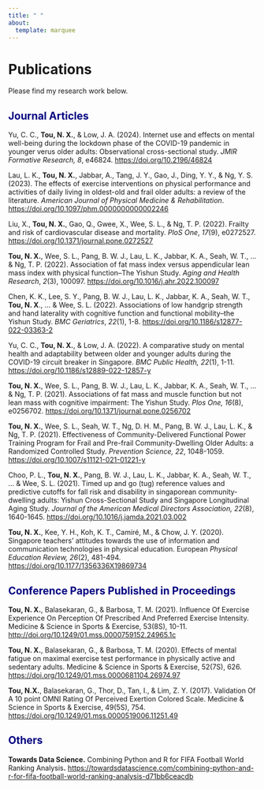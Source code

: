 ```yaml
---
title: " "
about:
  template: marquee
---
```


# **Publications**

Please find my research work below.

## [Journal Articles]{style="color: navy"}

Yu, C. C., **Tou, N. X.**, & Low, J. A. (2024). Internet use and effects on mental well-being during the lockdown phase of the COVID-19 pandemic in younger verus older adults: Observational cross-sectional study. *JMIR Formative Research, 8*, e46824. <https://doi.org/10.2196/46824>

Lau, L. K., **Tou, N. X.**, Jabbar, A., Tang, J. Y., Gao, J., Ding, Y. Y., & Ng, Y. S. (2023). The effects of exercise interventions on physical performance and activities of daily living in oldest-old and frail older adults: a review of the literature. *American Journal of Physical Medicine & Rehabilitation*. <https://doi.org/10.1097/phm.0000000000002246> 

Liu, X., **Tou, N. X.**, Gao, Q., Gwee, X., Wee, S. L., & Ng, T. P. (2022). Frailty and risk of cardiovascular disease and mortality. *PloS One*, *17*(9), e0272527. <https://doi.org/10.1371/journal.pone.0272527>

**Tou, N. X.**, Wee, S. L., Pang, B. W. J., Lau, L. K., Jabbar, K. A., Seah, W. T., \... & Ng, T. P. (2022). Association of fat mass index versus appendicular lean mass index with physical function--The Yishun Study. *Aging and Health Research*, *2*(3), 100097. <https://doi.org/10.1016/j.ahr.2022.100097>

Chen, K. K., Lee, S. Y., Pang, B. W. J., Lau, L. K., Jabbar, K. A., Seah, W. T., **Tou, N. X**., \... & Wee, S. L. (2022). Associations of low handgrip strength and hand laterality with cognitive function and functional mobility--the Yishun Study. *BMC Geriatrics*, *22*(1), 1-8. <https://doi.org/10.1186/s12877-022-03363-2>

Yu, C. C., **Tou, N. X.**, & Low, J. A. (2022). A comparative study on mental health and adaptability between older and younger adults during the COVID-19 circuit breaker in Singapore. *BMC Public Health, 22*(1), 1-11. <https://doi.org/10.1186/s12889-022-12857-y>

**Tou, N. X.**, Wee, S. L., Pang, B. W. J., Lau, L. K., Jabbar, K. A., Seah, W. T., \... & Ng, T. P. (2021). Associations of fat mass and muscle function but not lean mass with cognitive impairment: The Yishun Study. *Plos One, 16*(8), e0256702. <https://doi.org/10.1371/journal.pone.0256702>

**Tou, N. X.**, Wee, S. L., Seah, W. T., Ng, D. H. M., Pang, B. W. J., Lau, L. K., & Ng, T. P. (2021). Effectiveness of Community-Delivered Functional Power Training Program for Frail and Pre-frail Community-Dwelling Older Adults: a Randomized Controlled Study. *Prevention Science, 22*, 1048-1059. <https://doi.org/10.1007/s11121-021-01221-y>​

Choo, P. L., **Tou, N. X.**, Pang, B. W. J., Lau, L. K., Jabbar, K. A., Seah, W. T., \... & Wee, S. L. (2021). Timed up and go (tug) reference values and predictive cutoffs for fall risk and disability in singaporean community-dwelling adults: Yishun Cross-Sectional Study and Singapore Longitudinal Aging Study. *Journal of the American Medical Directors Association, 22*(8), 1640-1645. <https://doi.org/10.1016/j.jamda.2021.03.002>

​**Tou, N. X.**, Kee, Y. H., Koh, K. T., Camiré, M., & Chow, J. Y. (2020). Singapore teachers' attitudes towards the use of information and communication technologies in physical education. European *Physical Education Review, 26*(2), 481-494. [https://doi.org/10.1177/1356336X19869734](https://doi.org/10.1177%2F1356336X19869734)

## [Conference Papers Published in Proceedings]{style="color: navy"}

**Tou, N. X.**, Balasekaran, G., & Barbosa, T. M. (2021). Influence Of Exercise Experience On Perception Of Prescribed And Preferred Exercise Intensity. Medicine & Science in Sports & Exercise, 53(8S), 10-11. <http://doi.org/10.1249/01.mss.0000759152.24965.1c>

**Tou, N. X.**, Balasekaran, G., & Barbosa, T. M. (2020). Effects of mental fatigue on maximal exercise test performance in physically active and sedentary adults. Medicine & Science in Sports & Exercise, 52(7S), 626. <https://doi.org/10.1249/01.mss.0000681104.26974.97> 

**Tou, N.X.**, Balasekaran, G., Thor, D., Tan, I., & Lim, Z. Y. (2017). Validation Of A 10 point OMNI Rating Of Perceived Exertion Colored Scale. Medicine & Science in Sports & Exercise, 49(5S), 754. <https://doi.org/10.1249/01.mss.0000519006.11251.49>

## [Others]{style="color: navy"}

**Towards Data Science.** Combining Python and R for FIFA Football World Ranking Analysis**.** <https://towardsdatascience.com/combining-python-and-r-for-fifa-football-world-ranking-analysis-d71bb6ceacdb>
